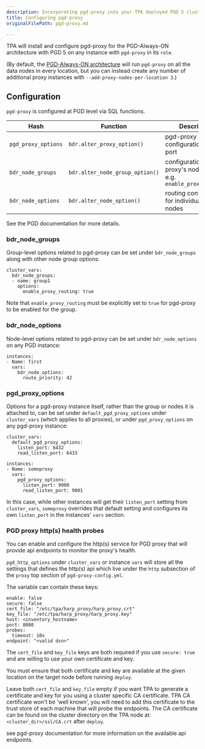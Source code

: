 ```yaml
---
description: Incorporating pgd-proxy into your TPA deployed PGD 5 cluster.
title: Configuring pgd-proxy
originalFilePath: pgd-proxy.md

---
```


TPA will install and configure pgd-proxy for the PGD-Always-ON
architecture with PGD 5 on any instance with `pgd-proxy` in its `role`.

(By default, the [PGD-Always-ON architecture](../architecture-PGD-Always-ON/)
will run `pgd-proxy` on all the data nodes in every location, but you
can instead create any number of additional proxy instances with
`--add-proxy-nodes-per-location 3`.)

## Configuration

`pgd-proxy` is configured at PGD level via SQL functions.

| Hash                | Function                        | Description                                                           |
| ------------------- | ------------------------------- | --------------------------------------------------------------------- |
| `pgd_proxy_options` | `bdr.alter_proxy_option()`      | pgd-proxy configuration, e.g. port                                    |
| `bdr_node_groups`   | `bdr.alter_node_group_option()` | configuration for the proxy's node group, e.g. `enable_proxy_routing` |
| `bdr_node_options`  | `bdr.alter_node_option()`       | routing configuration for individual PGD nodes                        |

See the PGD documentation for more details.

### bdr_node_groups

Group-level options related to pgd-proxy can be set under
`bdr_node_groups` along with other node group options:

```
cluster_vars:
  bdr_node_groups:
  - name: group1
    options:
      enable_proxy_routing: true
```

Note that `enable_proxy_routing` must be explicitly set to `true` for pgd-proxy to be enabled for the group.

### bdr_node_options

Node-level options related to pgd-proxy can be set under
`bdr_node_options` on any PGD instance:

```
instances:
- Name: first
  vars:
    bdr_node_options:
      route_priority: 42
```

### pgd_proxy_options

Options for a pgd-proxy instance itself, rather than the group or nodes
it is attached to, can be set under `default_pgd_proxy_options` under
`cluster_vars` (which applies to all proxies), or under
`pgd_proxy_options` on any pgd-proxy instance:

```
cluster_vars:
  default_pgd_proxy_options:
    listen_port: 6432
    read_listen_port: 6433

instances:
- Name: someproxy
  vars:
    pgd_proxy_options:
      listen_port: 9000
      read_listen_port: 9001
```

In this case, while other instances will get their `listen_port` setting from
`cluster_vars`, `someproxy` overrides that default setting and configures its 
own `listen_port` in the instances' `vars` section.

### PGD proxy http(s) health probes

You can enable and configure the http(s) service for PGD proxy that will
provide api endpoints to monitor the proxy's health.

`pgd_http_options` under `cluster_vars` or instance `vars` will store
all the settings that defines the http(s) api which live under the `http`
subsection of the `proxy` top section of `pgd-proxy-config.yml`.

The variable can contain these keys:

```
enable: false
secure: false
cert_file: "/etc/tpa/harp_proxy/harp_proxy.crt"
key_file: "/etc/tpa/harp_proxy/harp_proxy.key"
host: <inventory_hostname>
port: 8080
probes:
  timeout: 10s
endpoint: "<valid dsn>"
```

The `cert_file` and `key_file` keys are both required if you use `secure: true`
and are willing to use your own certificate and key.

You must ensure that both certificate and key are available at the given
location on the target node before running `deploy`.

Leave both `cert_file` and `key_file` empty if you want TPA to generate a
certificate and key for you using a cluster specific CA certificate.
TPA CA certificate won't be 'well known', you will need to add this certificate
to the trust store of each machine that will probe the endpoints.
The CA certificate can be found on the cluster directory on the TPA node at:
`<cluster_dir>/ssl/CA.crt` after `deploy`.

see pgd-proxy documentation for more information on the available api endpoints.
